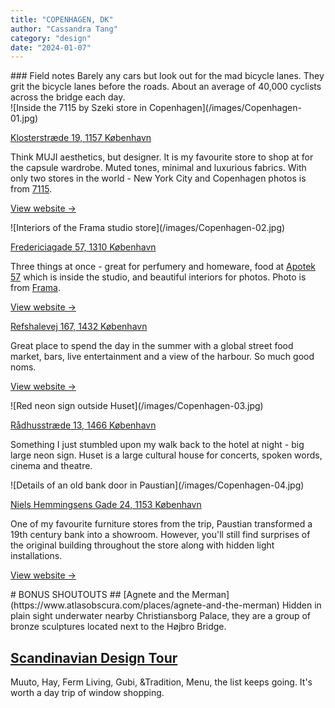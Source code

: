 ```yaml
---
title: "COPENHAGEN, DK"
author: "Cassandra Tang"
category: "design"
date: "2024-01-07"
---
```


<CityInfo
  firstTitle="Weather"
  firstDescription="Baltic, windy and dry, -7-0°C"
  secondTitle="Weather"
  secondDescription="01-2024, 4 days"
/>

<ContentContainer>

<Section>
### Field notes
Barely any cars but look out for the mad bicycle lanes. They grit the bicycle lanes before
the roads. About an average of 40,000 cyclists across the bridge each day.
</Section>

<Section>
<ImageWithText>
![Inside the 7115 by Szeki store in Copenhagen](/images/Copenhagen-01.jpg)
 <IconWithText
        icon="heroicons:shopping-bag"
        text="7115 by Szeki"
        iconSize={16}
        textSize="14px"
        color="#AB8011"
      />

[Klosterstræde 19, 1157 København](https://maps.app.goo.gl/rBk32DJGnsU8M1nE8)

</ImageWithText>

Think MUJI aesthetics, but designer. It is my favourite store to shop at for the capsule
wardrobe. Muted tones, minimal and luxurious fabrics. With only two stores in the world - New York City and Copenhagen
photos is from [7115](https://www.instagram.com/p/B6tnO0cANIW/).

[View website →](https://7115cph.com/)

</Section>

<Section>
<ImageWithText>
![Interiors of the Frama studio store](/images/Copenhagen-02.jpg)
 <IconWithText
        icon="heroicons:shopping-bag"
        text="Frama Studio Store"
        iconSize={16}
        textSize="14px"
        color="#AB8011"
      />

[Fredericiagade 57, 1310 København](https://g.co/kgs/8ivcCqJ)

</ImageWithText>

Three things at once - great for perfumery and homeware, food at [Apotek 57](https://framacph.com/blogs/stores/apotek-57) which 
is inside the studio, and beautiful interiors for photos. Photo is from [Frama](https://framacph.com/).

[View website →](https://framacph.com/)

</Section>

<Section>
<ImageWithText>

 <IconWithText
        icon="heroicons:star"
        text="Reffen Street Food Market"
        iconSize={16}
        textSize="14px"
        color="#AB8011"
      />

[Refshalevej 167, 1432 København](https://g.co/kgs/i4RdS2r)

</ImageWithText>

Great place to spend the day in the summer with a global street food market, bars, live
entertainment and a view of the harbour. So much good noms.

[View website →](https://reffen.dk/en/food/)

</Section>

<Section>
<ImageWithText>
![Red neon sign outside Huset](/images/Copenhagen-03.jpg)
 <IconWithText
        icon="heroicons:camera"
        text="Huset KBH"
        iconSize={16}
        textSize="14px"
        color="#AB8011"
      />

[Rådhusstræde 13, 1466 København](https://g.co/kgs/gLsVd5h)

</ImageWithText>

Something I just stumbled upon my walk back to the hotel at night - big large neon sign.
Huset is a large cultural house for concerts, spoken words, cinema and theatre.

</Section>

<Section>
<ImageWithText>
![Details of an old bank door in Paustian](/images/Copenhagen-04.jpg)
 <IconWithText
        icon="heroicons:camera"
        text="Paustian"
        iconSize={16}
        textSize="14px"
        color="#AB8011"
      />

[Niels Hemmingsens Gade 24, 1153 København](https://g.co/kgs/e7ErghY)

</ImageWithText>

One of my favourite furniture stores from the trip, Paustian transformed a 19th century bank 
into a showroom. However, you'll still find surprises of the original building throughout
the store along with hidden light installations.

[View website →](https://paustian.com/)

</Section>

<Section>
<Card>
# BONUS SHOUTOUTS
## [Agnete and the Merman](https://www.atlasobscura.com/places/agnete-and-the-merman)
Hidden in plain sight underwater nearby Christiansborg Palace, they are a group of bronze
sculptures located next to the Højbro Bridge.

## [Scandinavian Design Tour](https://andlight.co.uk/shop/copenhagen-design-tour-15593p.html)
Muuto, Hay, Ferm Living, Gubi, &Tradition, Menu, the list keeps going. It's worth
a day trip of window shopping.

  </Card>
</Section>

</ContentContainer>
